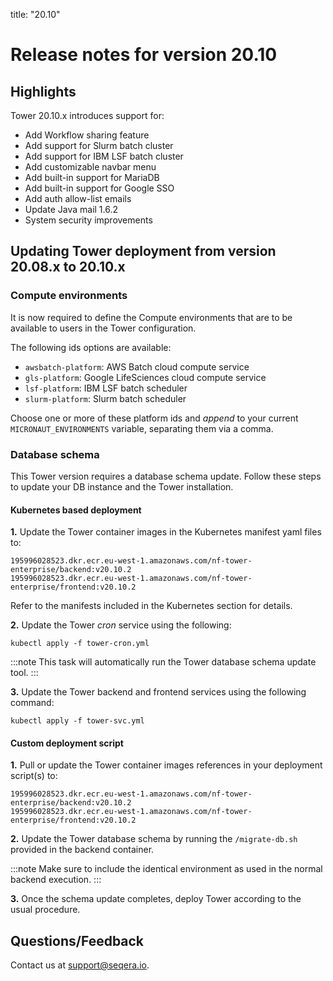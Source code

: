title: "20.10"

# Release notes for version 20.10

## Highlights

Tower 20.10.x introduces support for:

- Add Workflow sharing feature
- Add support for Slurm batch cluster
- Add support for IBM LSF batch cluster
- Add customizable navbar menu
- Add built-in support for MariaDB
- Add built-in support for Google SSO
- Add auth allow-list emails
- Update Java mail 1.6.2
- System security improvements

## Updating Tower deployment from version 20.08.x to 20.10.x

### Compute environments

It is now required to define the Compute environments that are to be available to users in the Tower configuration.

The following ids options are available:

- `awsbatch-platform`: AWS Batch cloud compute service
- `gls-platform`: Google LifeSciences cloud compute service
- `lsf-platform`: IBM LSF batch scheduler
- `slurm-platform`: Slurm batch scheduler

Choose one or more of these platform ids and _append_ to your current `MICRONAUT_ENVIRONMENTS`
variable, separating them via a comma.

### Database schema

This Tower version requires a database schema update. Follow these steps
to update your DB instance and the Tower installation.

#### Kubernetes based deployment

**1.** Update the Tower container images in the Kubernetes manifest yaml files to:

```
195996028523.dkr.ecr.eu-west-1.amazonaws.com/nf-tower-enterprise/backend:v20.10.2
195996028523.dkr.ecr.eu-west-1.amazonaws.com/nf-tower-enterprise/frontend:v20.10.2
```

Refer to the manifests included in the Kubernetes section for details.

**2.** Update the Tower _cron_ service using the following:

```
kubectl apply -f tower-cron.yml
```

:::note
This task will automatically run the Tower database schema update tool.
:::

**3.** Update the Tower backend and frontend services using the following command:

```
kubectl apply -f tower-svc.yml
```

#### Custom deployment script

**1.** Pull or update the Tower container images references in your
deployment script(s) to:

```
195996028523.dkr.ecr.eu-west-1.amazonaws.com/nf-tower-enterprise/backend:v20.10.2
195996028523.dkr.ecr.eu-west-1.amazonaws.com/nf-tower-enterprise/frontend:v20.10.2
```

**2.** Update the Tower database schema by running the `/migrate-db.sh` provided in the
backend container.

:::note
Make sure to include the identical environment as used in the normal backend execution.
:::

**3.** Once the schema update completes, deploy Tower according to the usual procedure.

## Questions/Feedback

Contact us at [support@seqera.io](mailto:support@seqera.io).
